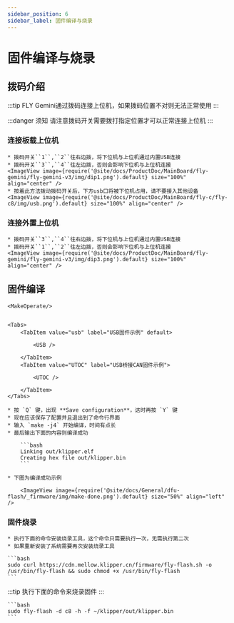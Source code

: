 ```yaml
---
sidebar_position: 6
sidebar_label: 固件编译与烧录
---
```




# 固件编译与烧录

## 拨码介绍

:::tip
FLY Gemini通过拨码连接上位机，如果拨码位置不对则无法正常使用
:::

:::danger 须知
请注意拨码开关需要拨打指定位置才可以正常连接上位机
:::

### 连接板载上位机

    * 拨码开关``1``,``2``往右边拨，将下位机与上位机通过内置USB连接
    * 拨码开关``3``,``4``往左边拨，否则会影响下位机与上位机连接
    <ImageView image={require('@site/docs/ProductDoc/MainBoard/fly-gemini/fly-gemini-v3/img/dip1.png').default} size="100%" align="center" />
    * 按着此方法拨动拨码开关后，下方usb口将被下位机占用，请不要接入其他设备
    <ImageView image={require('@site/docs/ProductDoc/MainBoard/fly-c/fly-c8/img/usb.png').default} size="100%" align="center" />


### 连接外置上位机

    * 拨码开关``3``,``4``往右边拨，将下位机与上位机通过内置USB连接
    * 拨码开关``1``,``2``往左边拨，否则会影响下位机与上位机连接
    <ImageView image={require('@site/docs/ProductDoc/MainBoard/fly-gemini/fly-gemini-v3/img/dip3.png').default} size="100%" align="center" />


## 固件编译

    <MakeOperate/>


    <Tabs>
        <TabItem value="usb" label="USB固件示例" default>
            
            <USB />
            
        </TabItem>
        <TabItem value="UTOC" label="USB桥接CAN固件示例">
            
            <UTOC />

        </TabItem>
    </Tabs>

    * 按 `Q` 键，出现 **Save configuration**，这时再按 `Y` 键
    * 现在应该保存了配置并且退出到了命令行界面
    * 输入 `make -j4` 开始编译，时间有点长
    * 最后输出下面的内容则编译成功

        ```bash
        Linking out/klipper.elf
        Creating hex file out/klipper.bin
        ```
        
    * 下图为编译成功示例

        <ImageView image={require('@site/docs/General/dfu-flash/_firmware/img/make-done.png').default} size="50%" align="left" />

### 固件烧录

    * 执行下面的命令安装烧录工具，这个命令只需要执行一次，无需执行第二次
    * 如果重新安装了系统需要再次安装烧录工具

    ```bash
    sudo curl https://cdn.mellow.klipper.cn/firmware/fly-flash.sh -o /usr/bin/fly-flash && sudo chmod +x /usr/bin/fly-flash
    ```

:::tip
执行下面的命令来烧录固件
:::

    ```bash
    sudo fly-flash -d c8 -h -f ~/klipper/out/klipper.bin
    ```